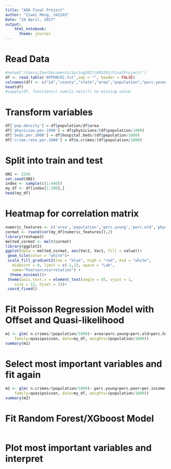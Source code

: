```yaml
---
title: "ADA Final Project"
author: "Ziwei Meng, zm2245"
Date: "24 April, 2017"
output: 
    html_notebook:
      theme: journal
---
```

# Read Data
```r
#setwd('/Users/Zoe/Documents/Spring2017/GR5291/FinalProject/')
df <- read.table('APPENC02.txt',sep = "", header = FALSE)
colnames(df) <- c("id","county","state","area","population","perc.young","perc.old","physicians","hospital.beds","n.crimes","perc.hs","perc.bs","perc.poor","unemployment","per.income","tot.income","region")
head(df)
#sapply(df, function(x) sum(is.na(x))) no missing value
```

# Transform variables
```r
df['pop.density'] = df$population/df$area
df['physician.per.1000'] = df$physicians/(df$population/1000)
df['beds.per.1000'] = df$hospital.beds/(df$population/1000)
df['crime.rate.per.1000'] = df$n.crimes/(df$population/1000)
```

# Split into train and test
```r
UNI <- 2245
set.seed(UNI)
index <- sample(c(1:440))
my_df <- df[index[1:300],]
head(my_df)
```

# Heatmap for correlation matrix
```r
numeric_features <- c('area','population','perc.young','perc.old','physicians','hospital.beds','n.crimes','perc.hs','perc.bs','perc.poor','unemployment','per.income','tot.income','pop.density','physician.per.1000','beds.per.1000','crime.rate.per.1000')
cormat <- round(cor(my_df[numeric_features]),2)
library(reshape2)
melted_cormat <- melt(cormat)
library(ggplot2)
ggplot(data = melted_cormat, aes(Var2, Var1, fill = value))+
 geom_tile(color = "white")+
 scale_fill_gradient2(low = "blue", high = "red", mid = "white", 
   midpoint = 0, limit = c(-1,1), space = "Lab", 
   name="Pearson\nCorrelation") +
  theme_minimal()+ 
 theme(axis.text.x = element_text(angle = 45, vjust = 1, 
    size = 12, hjust = 1))+
 coord_fixed()
```


# Fit Poisson Regression Model with Offset and Quasi-likelihood
```r
m1 <- glm( n.crimes/(population/1000)~ area+perc.young+perc.old+perc.hs+perc.bs+perc.poor+unemployment+per.income+region+pop.density+physician.per.1000+beds.per.1000 ,
    family=quasipoisson, data=my_df, weights=(population/1000))
summary(m1)
```

# Select most important variables and fit again
```r
m2 <- glm( n.crimes/(population/1000)~ perc.young+perc.poor+per.income+factor(region)+pop.density+physician.per.1000+beds.per.1000+perc.bs ,
    family=quasipoisson, data=my_df, weights=(population/1000))
summary(m2)
```

# Fit Random Forest/XGboost Model
```r

```

# Plot most important variables and interpret
```r

```

